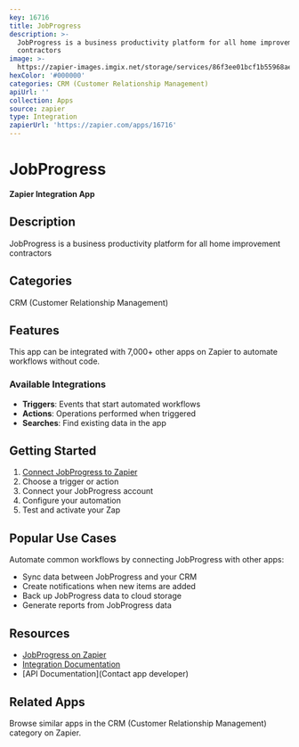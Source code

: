 ```yaml
---
key: 16716
title: JobProgress
description: >-
  JobProgress is a business productivity platform for all home improvement
  contractors
image: >-
  https://zapier-images.imgix.net/storage/services/86f3ee01bcf1b55968aed99a4a209dad.png?auto=format%2Ccompress&ixlib=python-3.0.0&q=50
hexColor: '#000000'
categories: CRM (Customer Relationship Management)
apiUrl: ''
collection: Apps
source: zapier
type: Integration
zapierUrl: 'https://zapier.com/apps/16716'
---
```

# JobProgress

**Zapier Integration App**

## Description

JobProgress is a business productivity platform for all home improvement contractors

## Categories

CRM (Customer Relationship Management)

## Features

This app can be integrated with 7,000+ other apps on Zapier to automate workflows without code.

### Available Integrations

- **Triggers**: Events that start automated workflows
- **Actions**: Operations performed when triggered
- **Searches**: Find existing data in the app

## Getting Started

1. [Connect JobProgress to Zapier](https://zapier.com/apps/16716)
2. Choose a trigger or action
3. Connect your JobProgress account
4. Configure your automation
5. Test and activate your Zap

## Popular Use Cases

Automate common workflows by connecting JobProgress with other apps:

- Sync data between JobProgress and your CRM
- Create notifications when new items are added
- Back up JobProgress data to cloud storage
- Generate reports from JobProgress data

## Resources

- [JobProgress on Zapier](https://zapier.com/apps/16716)
- [Integration Documentation](https://zapier.com/apps/16716/integrations)
- [API Documentation](Contact app developer)

## Related Apps

Browse similar apps in the CRM (Customer Relationship Management) category on Zapier.
